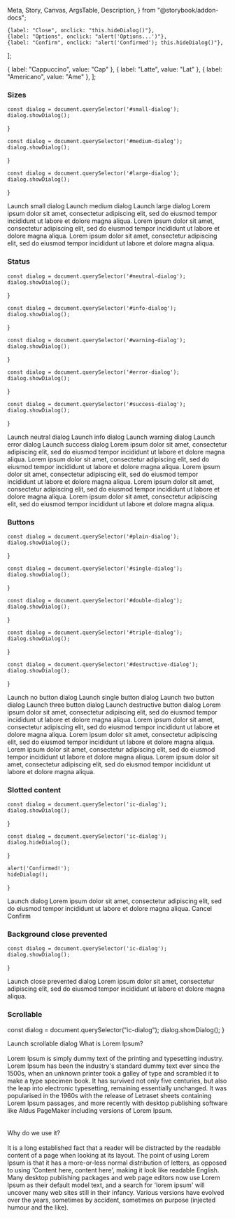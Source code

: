   Meta,
  Story,
  Canvas,
  ArgsTable,
  Description,
} from "@storybook/addon-docs";

<Meta
  title="React Components/Dialog"
  component={IcDialog}
/>

<Description markdown={readme} />

    {label: "Close", onclick: "this.hideDialog()"},
    {label: "Options", onclick: "alert('Options...')"},
    {label: "Confirm", onclick: "alert('Confirmed'); this.hideDialog()"},   
];

  { label: "Cappuccino", value: "Cap" },
  { label: "Latte", value: "Lat" },
  { label: "Americano", value: "Ame" },
];

### Sizes

    const dialog = document.querySelector('#small-dialog');
    dialog.showDialog();
}
        
    const dialog = document.querySelector('#medium-dialog');
    dialog.showDialog();
}
        
    const dialog = document.querySelector('#large-dialog');
    dialog.showDialog();
}

<Canvas>
  <Story name="Sizes">
        <IcButton variant="primary" onclick={showSmallDialog}>Launch small dialog</IcButton>
        <IcButton variant="primary" onclick={showMediumDialog}>Launch medium dialog</IcButton>
        <IcButton variant="primary" onclick={showLargeDialog}>Launch large dialog</IcButton>
        <IcDialog
          heading="This is a small dialog" 
          label="Small"
          id="small-dialog"
        >
          <IcTypography>
            Lorem ipsum dolor sit amet, 
            consectetur adipiscing elit, 
            sed do eiusmod tempor incididunt ut labore et dolore magna aliqua.
          </IcTypography>
        </IcDialog>
        <IcDialog
          heading="This is a medium dialog" 
          label="Medium"
          size="medium" 
          id="medium-dialog"
        >
          <IcTypography>
            Lorem ipsum dolor sit amet, 
            consectetur adipiscing elit, 
            sed do eiusmod tempor incididunt ut labore et dolore magna aliqua.
          </IcTypography>
        </IcDialog>
        <IcDialog
          heading="This is a large dialog" 
          label="Large"
          size="large" 
          id="large-dialog"
        >
          <IcTypography>
            Lorem ipsum dolor sit amet, 
            consectetur adipiscing elit, 
            sed do eiusmod tempor incididunt ut labore et dolore magna aliqua.
          </IcTypography>
        </IcDialog>
  </Story>
</Canvas>

### Status

    const dialog = document.querySelector('#neutral-dialog');
    dialog.showDialog();
}
          
    const dialog = document.querySelector('#info-dialog');
    dialog.showDialog();
}
          
    const dialog = document.querySelector('#warning-dialog');
    dialog.showDialog();
}
          
    const dialog = document.querySelector('#error-dialog');
    dialog.showDialog();
}
          
    const dialog = document.querySelector('#success-dialog');
    dialog.showDialog();
}

<Canvas>
  <Story name="Status">
        <IcButton variant="primary" onclick={showNeutralDialog}>Launch neutral dialog</IcButton>
        <IcButton variant="primary" onclick={showInfoDialog}>Launch info dialog</IcButton>
        <IcButton variant="primary" onclick={showWarningDialog}>Launch warning dialog</IcButton>
        <IcButton variant="primary" onclick={showErrorDialog}>Launch error dialog</IcButton>
        <IcButton variant="primary" onclick={showSuccessDialog}>Launch success dialog</IcButton>
        <IcDialog
          heading="This dialog has a neutral alert" 
          label="Neutral"
          status="neutral"
          alertHeading="Neutral alert"
          alertMessage="This alert is for generic/miscellaneous messages"
          id="neutral-dialog"
        >
          <IcTypography>
            Lorem ipsum dolor sit amet, 
            consectetur adipiscing elit, 
            sed do eiusmod tempor incididunt ut labore et dolore magna aliqua.
          </IcTypography>
        </IcDialog>
        <IcDialog
          heading="This dialog has an info alert" 
          label="Info"
          status="info"
          alertHeading="Info alert"
          alertMessage="This alert is for information"
          id="info-dialog"
        >
          <IcTypography>
            Lorem ipsum dolor sit amet, 
            consectetur adipiscing elit, 
            sed do eiusmod tempor incididunt ut labore et dolore magna aliqua.
          </IcTypography>
        </IcDialog>
        <IcDialog
          heading="This dialog has a warning alert" 
          label="Warning"
          status="warning"
          alertHeading="Warning alert"
          alertMessage="This alert is for warnings"
          id="warning-dialog"
        >
          <IcTypography>
            Lorem ipsum dolor sit amet, 
            consectetur adipiscing elit, 
            sed do eiusmod tempor incididunt ut labore et dolore magna aliqua.
          </IcTypography>
        </IcDialog>
        <IcDialog
          heading="This dialog has an error alert" 
          label="Error"
          status="error"
          alertHeading="Error alert"
          alertMessage="This alert is for errors"
          id="error-dialog"
        >
          <IcTypography>
            Lorem ipsum dolor sit amet, 
            consectetur adipiscing elit, 
            sed do eiusmod tempor incididunt ut labore et dolore magna aliqua.
          </IcTypography>
        </IcDialog>
        <IcDialog
          heading="This dialog has a success alert" 
          label="Success" 
          status="success"
          alertHeading="Success alert"
          alertMessage="This alert is for success messages"
          id="success-dialog"
        >
          <IcTypography>
            Lorem ipsum dolor sit amet, 
            consectetur adipiscing elit, 
            sed do eiusmod tempor incididunt ut labore et dolore magna aliqua.
          </IcTypography>
        </IcDialog>
  </Story>
</Canvas>

### Buttons

    const dialog = document.querySelector('#plain-dialog');
    dialog.showDialog();
}
          
    const dialog = document.querySelector('#single-dialog');
    dialog.showDialog();
}
          
    const dialog = document.querySelector('#double-dialog');
    dialog.showDialog();
}
          
    const dialog = document.querySelector('#triple-dialog');
    dialog.showDialog();
}
          
    const dialog = document.querySelector('#destructive-dialog');
    dialog.showDialog();
}

<Canvas>
  <Story name="Buttons">
        <IcButton variant="primary" onclick={showPlainDialog}>Launch no button dialog</IcButton>
        <IcButton variant="primary" onclick={showSingleDialog}>Launch single button dialog</IcButton>
        <IcButton variant="primary" onclick={showDoubleDialog}>Launch two button dialog</IcButton>
        <IcButton variant="primary" onclick={showTripleDialog}>Launch three button dialog</IcButton>
        <IcButton variant="primary" onclick={showDestructiveDialog}>Launch destructive button dialog</IcButton>
        <IcDialog
          heading="This dialog has no default buttons" 
          label="None"
          id="plain-dialog"
          buttons="false"
        >
          <IcTypography>
            Lorem ipsum dolor sit amet, 
            consectetur adipiscing elit, 
            sed do eiusmod tempor incididunt ut labore et dolore magna aliqua.
          </IcTypography>
        </IcDialog>
        <IcDialog
          heading="This dialog has a single button" 
          label="Single"
          id="single-dialog"
          buttonProps={[{ label: "Confirm", onclick: "alert('Confirmed'); this.hideDialog()"}]}
        >
          <IcTypography>
            Lorem ipsum dolor sit amet, 
            consectetur adipiscing elit, 
            sed do eiusmod tempor incididunt ut labore et dolore magna aliqua.
          </IcTypography>
        </IcDialog>
        <IcDialog
          heading="This dialog has two default buttons" 
          label="Double" 
          id="double-dialog"
        >
          <IcTypography>
            Lorem ipsum dolor sit amet, 
            consectetur adipiscing elit, 
            sed do eiusmod tempor incididunt ut labore et dolore magna aliqua.
          </IcTypography>
        </IcDialog>
        <IcDialog
          heading="This dialog has three default buttons" 
          label="Triple"
          id="triple-dialog"
          buttonProps={buttonProps}
        >
          <IcTypography>
            Lorem ipsum dolor sit amet, 
            consectetur adipiscing elit, 
            sed do eiusmod tempor incididunt ut labore et dolore magna aliqua.
          </IcTypography>
        </IcDialog>
        <IcDialog
          heading="This dialog has a default destructive button" 
          label="Destructive"
          id="destructive-dialog"
          buttonProps={[{ label: "Confirm", onclick: "alert('Confirmed'); this.hideDialog()"}]}
          destructive="true"
        >
          <IcTypography>
            Lorem ipsum dolor sit amet, 
            consectetur adipiscing elit, 
            sed do eiusmod tempor incididunt ut labore et dolore magna aliqua.
          </IcTypography>
        </IcDialog>
  </Story>
</Canvas>

### Slotted content

    const dialog = document.querySelector('ic-dialog');
    dialog.showDialog();
}
          
    const dialog = document.querySelector('ic-dialog');
    dialog.hideDialog();
}
          
    alert('Confirmed!');
    hideDialog();
}

<Canvas>
  <Story name="Slotted content">
        <IcButton variant="primary" onclick={showDialog}>Launch dialog</IcButton>
        <IcDialog
          heading="This dialog has slotted interactive content" 
          label="slotted" 
        >
          <IcTypography>
            Lorem ipsum dolor sit amet, 
            consectetur adipiscing elit, 
            sed do eiusmod tempor incididunt ut labore et dolore magna aliqua.
          </IcTypography>
          <IcTextField label="What is your favourite coffee?"></IcTextField>
          <IcSelect label="What is your favourite coffee?" options={options}></IcSelect>
          <IcCheckboxGroup style={{marginTop: "8px"}} hideLabel label="confirm" name="confirm-checkbox">
            <IcCheckbox label="Confirm" value="confirm"></IcCheckbox>
          </IcCheckboxGroup>
          <IcButton variant="tertiary" onclick={hideDialog} slot="dialog-controls">Cancel</IcButton>
          <IcButton variant="primary" onclick={confirm} slot="dialog-controls" id="focus">Confirm</IcButton>
        </IcDialog>
  </Story>
</Canvas>

### Background close prevented

    const dialog = document.querySelector('ic-dialog');
    dialog.showDialog();
}

<Canvas>
    <Story name="Background close prevented">
        <IcButton variant="primary" onclick={showClosePreventedDialog}>Launch close prevented dialog</IcButton>
        <IcDialog
            heading="This dialog can't be closed by clicking the background" 
            label="Background close prevented"
            closeOnBackdropClick="false"
        >
          <IcTypography>
            Lorem ipsum dolor sit amet, 
            consectetur adipiscing elit, 
            sed do eiusmod tempor incididunt ut labore et dolore magna aliqua.
          </IcTypography>
        </IcDialog>
    </Story>
</Canvas>

### Scrollable

  const dialog = document.querySelector("ic-dialog");
  dialog.showDialog();
}

<Canvas>
  <Story name="Scrollable" parameters={{ loki: { skip: true } }}>
      <IcButton variant="primary" onclick={showScrollableDialog}>Launch scrollable dialog</IcButton>
      <IcDialog
        heading="This dialog has overflowing content"
        label="Scrollable"
      >
      <IcTypography>
        What is Lorem Ipsum?
        <br />
        <br />
        Lorem Ipsum is simply dummy text of the printing and typesetting
        industry. Lorem Ipsum has been the industry's standard dummy text ever
        since the 1500s, when an unknown printer took a galley of type and
        scrambled it to make a type specimen book. It has survived not only five
        centuries, but also the leap into electronic typesetting, remaining
        essentially unchanged. It was popularised in the 1960s with the release
        of Letraset sheets containing Lorem Ipsum passages, and more recently
        with desktop publishing software like Aldus PageMaker including versions
        of Lorem Ipsum.
        <br />
        <br />
      </IcTypography>
      <IcSelect label="What is your favourite coffee?" options={options}></IcSelect>
      <IcTypography>
        <br />
        Why do we use it?
        <br />
        <br />
        It is a long established fact that a reader will be distracted by the
        readable content of a page when looking at its layout. The point of
        using Lorem Ipsum is that it has a more-or-less normal distribution of
        letters, as opposed to using 'Content here, content here', making it
        look like readable English. Many desktop publishing packages and web
        page editors now use Lorem Ipsum as their default model text, and a
        search for 'lorem ipsum' will uncover many web sites still in their
        infancy. Various versions have evolved over the years, sometimes by
        accident, sometimes on purpose (injected humour and the like).
      </IcTypography>
      </IcDialog>
  </Story>
</Canvas>